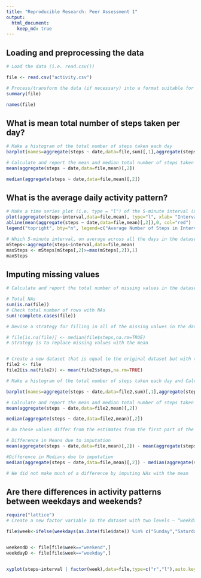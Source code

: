 ```yaml
---
title: "Reproducible Research: Peer Assessment 1"
output: 
  html_document:
    keep_md: true
---
```



## Loading and preprocessing the data
```r

# Load the data (i.e. read.csv())

file <- read.csv("activity.csv")

# Process/transform the data (if necessary) into a format suitable for your analysis
summary(file)

names(file)

```

## What is mean total number of steps taken per day?
```r
# Make a histogram of the total number of steps taken each day
barplot(names=aggregate(steps ~ date,data=file,sum)[,1],aggregate(steps ~ date,data=file,sum)[,2], xlab="Date", ylab="Total Number of Steps")

# Calculate and report the mean and median total number of steps taken per day
mean(aggregate(steps ~ date,data=file,mean)[,2])

median(aggregate(steps ~ date,data=file,mean)[,2])

```




## What is the average daily activity pattern?
```r
# Make a time series plot (i.e. type = "l") of the 5-minute interval (x-axis) and the average number of steps taken, averaged across all days (y-axis)
plot(aggregate(steps~interval,data=file,mean), type="l", xlab= "Interval (minutes)", ylab="Average Number of Steps", col="blue")
abline(mean(aggregate(steps ~ date,data=file,mean)[,2]),0, col="red")
legend("topright", bty="n", legend=c("Average Number of Steps in Interval","Average Number of Steps Across all Days"),lty=c(1,1),col=c("blue","red"))

# Which 5-minute interval, on average across all the days in the dataset, contains the maximum number of steps?
mSteps<-aggregate(steps~interval,data=file,mean)
maxSteps <- mSteps[mSteps[,2]>=max(mSteps[,2]),1]
maxSteps


```

## Imputing missing values
```r
# Calculate and report the total number of missing values in the dataset (i.e. the total number of rows with NAs)

# Total NAs
sum(is.na(file))
# Check total number of rows with NAs
sum(!complete.cases(file))

# Devise a strategy for filling in all of the missing values in the dataset. The strategy does not need to be sophisticated. For example, you could use the mean/median for that day, or the mean for that 5-minute interval, etc.

# file[is.na(file)] <- median(file$steps,na.rm=TRUE)
# Strategy is to replace missing values with the mean


# Create a new dataset that is equal to the original dataset but with the missing data filled in.
file2 <- file
file2[is.na(file2)] <- mean(file2$steps,na.rm=TRUE)

# Make a histogram of the total number of steps taken each day and Calculate and report the mean and median total number of steps taken per day. Do these values differ from the estimates from the first part of the assignment? What is the impact of imputing missing data on the estimates of the total daily number of steps?

barplot(names=aggregate(steps ~ date,data=file2,sum)[,1],aggregate(steps ~ date,data=file2,sum)[,2], xlab="Date", ylab="Total Number of Steps")

# Calculate and report the mean and median total number of steps taken per day
mean(aggregate(steps ~ date,data=file2,mean)[,2])

median(aggregate(steps ~ date,data=file2,mean)[,2])

# Do these values differ from the estimates from the first part of the assignment? What is the impact of imputing missing data on the estimates of the total daily number of steps?

# Difference in Means due to imputation
mean(aggregate(steps ~ date,data=file,mean)[,2]) - mean(aggregate(steps ~ date,data=file2,mean)[,2])

#Difference in Medians due to imputation
median(aggregate(steps ~ date,data=file,mean)[,2]) - median(aggregate(steps ~ date,data=file2,mean)[,2])

# We did not make much of a difference by imputing NAs with the mean

```


## Are there differences in activity patterns between weekdays and weekends?

```r
require("lattice")
# Create a new factor variable in the dataset with two levels – “weekday” and “weekend” indicating whether a given date is a weekday or weekend day.

file$week<-ifelse(weekdays(as.Date(file$date)) %in% c("Sunday","Saturday"), "weekend","weekday")


weekendD <- file[file$week=="weekend",]
weekdayD <- file[file$week=="weekday",]


xyplot(steps~interval | factor(week),data=file,type=c("r","l"),auto.key=list(lines=TRUE))

```
